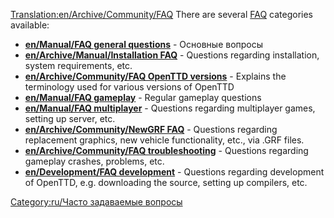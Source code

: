 [[Translation:en/Archive/Community/FAQ]]
{{ru/Перевод|en/Archive/Community/FAQ|0}}
{{ru/Manual/Оглавление}}
There are   several  [https://www.wikipedia.org/wiki/ru:FAQ FAQ] categories available:

*'''[[en/Manual/FAQ general questions]]''' - Основные вопросы
*'''[[en/Archive/Manual/Installation FAQ]]''' - Questions regarding installation, system requirements, etc.
*'''[[en/Archive/Community/FAQ OpenTTD versions]]''' - Explains the terminology used for various versions of OpenTTD
*'''[[en/Manual/FAQ gameplay]]''' - Regular gameplay questions
*'''[[en/Manual/FAQ multiplayer]]''' - Questions regarding multiplayer games, setting up server, etc.
*'''[[en/Archive/Community/NewGRF FAQ]]''' - Questions regarding replacement graphics, new vehicle functionality, etc., via .GRF files.
*'''[[en/Archive/Community/FAQ troubleshooting]]''' - Questions regarding gameplay crashes, problems, etc.
*'''[[en/Development/FAQ development]]''' - Questions regarding development of OpenTTD, e.g. downloading the source, setting up compilers, etc.

[[Category:ru/Часто задаваемые вопросы]]